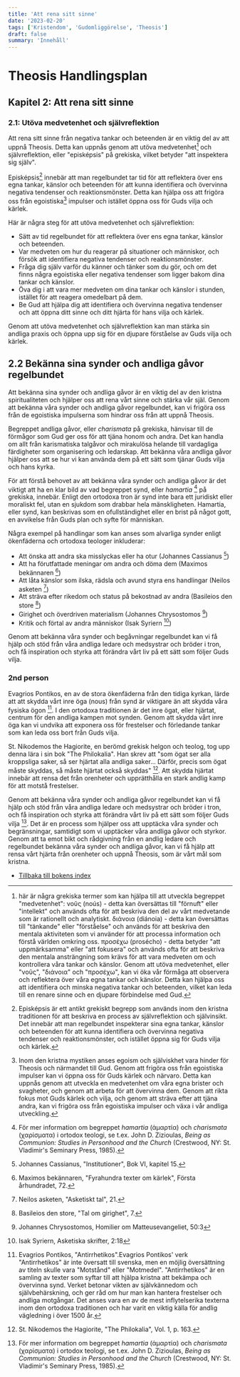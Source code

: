 ```yaml
---
title: 'Att rena sitt sinne'
date: '2023-02-20'
tags: ['Kristendom', 'Gudomliggörelse', 'Theosis']
draft: false
summary: 'Innehåll'
---
```


# Theosis Handlingsplan

## Kapitel 2: Att rena sitt sinne

### 2.1: Utöva medvetenhet och självreflektion

Att rena sitt sinne från negativa tankar och beteenden är en viktig del av att uppnå Theosis. Detta kan uppnås genom att utöva medvetenhet[^1] och självreflektion, eller "episképsis" på grekiska, vilket betyder "att inspektera sig själv".

Episképsis[^2] innebär att man regelbundet tar tid för att reflektera över ens egna tankar, känslor och beteenden för att kunna identifiera och övervinna negativa tendenser och reaktionsmönster. Detta kan hjälpa oss att frigöra oss från egoistiska[^3] impulser och istället öppna oss för Guds vilja och kärlek.

Här är några steg för att utöva medvetenhet och självreflektion:

- Sätt av tid regelbundet för att reflektera över ens egna tankar, känslor och beteenden.
- Var medveten om hur du reagerar på situationer och människor, och försök att identifiera negativa tendenser och reaktionsmönster.
- Fråga dig själv varför du känner och tänker som du gör, och om det finns några egoistiska eller negativa tendenser som ligger bakom dina tankar och känslor.
- Öva dig i att vara mer medveten om dina tankar och känslor i stunden, istället för att reagera omedelbart på dem.
- Be Gud att hjälpa dig att identifiera och övervinna negativa tendenser och att öppna ditt sinne och ditt hjärta för hans vilja och kärlek.

Genom att utöva medvetenhet och självreflektion kan man stärka sin andliga praxis och öppna upp sig för en djupare förståelse av Guds vilja och kärlek.

## 2.2 Bekänna sina synder och andliga gåvor regelbundet

Att bekänna sina synder och andliga gåvor är en viktig del av den kristna spiritualiteten och hjälper oss att rena vårt sinne och stärka vår själ. Genom att bekänna våra synder och andliga gåvor regelbundet, kan vi frigöra oss från de egoistiska impulserna som hindrar oss från att uppnå Theosis.

Begreppet andliga gåvor, eller _charismata_ på grekiska, hänvisar till de förmågor som Gud ger oss för att tjäna honom och andra. Det kan handla om allt från karismatiska talgåvor och mirakulösa helande till vardagliga färdigheter som organisering och ledarskap. Att bekänna våra andliga gåvor hjälper oss att se hur vi kan använda dem på ett sätt som tjänar Guds vilja och hans kyrka.

För att förstå behovet av att bekänna våra synder och andliga gåvor är det viktigt att ha en klar bild av vad begreppet synd, eller _hamartia_ [^10] på grekiska, innebär. Enligt den ortodoxa tron är synd inte bara ett juridiskt eller moraliskt fel, utan en sjukdom som drabbar hela mänskligheten. Hamartia, eller synd, kan beskrivas som en ofullständighet eller en brist på något gott, en avvikelse från Guds plan och syfte för människan.

Några exempel på handlingar som kan anses som alvarliga synder enligt ökenfäderna och ortodoxa teologer inkluderar:

- Att önska att andra ska misslyckas eller ha otur (Johannes Cassianus [^4])
- Att ha förutfattade meningar om andra och döma dem (Maximos bekännaren [^5])
- Att låta känslor som ilska, rädsla och avund styra ens handlingar (Neilos asketen [^6])
- Att sträva efter rikedom och status på bekostnad av andra (Basileios den store [^7])
- Girighet och överdriven materialism (Johannes Chrysostomos [^8])
- Kritik och förtal av andra människor (Isak Syriern [^9])

Genom att bekänna våra synder och begåvningar regelbundet kan vi få hjälp och stöd från våra andliga ledare och medsystrar och bröder i tron, och få inspiration och styrka att förändra vårt liv på ett sätt som följer Guds vilja.

### 2nd person

Evagrios Pontikos, en av de stora ökenfäderna från den tidiga kyrkan, lärde att att skydda vårt inre öga (nous) från synd är viktigare än att skydda våra fysiska ögon [^11]. I den ortodoxa traditionen är det inre ögat, eller hjärtat, centrum för den andliga kampen mot synden. Genom att skydda vårt inre öga kan vi undvika att exponera oss för frestelser och förledande tankar som kan leda oss bort från Guds vilja.

St. Nikodemos the Hagiorite, en berömd grekisk helgon och teolog, tog upp denna lära i sin bok "The Philokalia". Han skrev att "som ögat ser alla kroppsliga saker, så ser hjärtat alla andliga saker... Därför, precis som ögat måste skyddas, så måste hjärtat också skyddas" [^12]. Att skydda hjärtat innebär att rensa det från orenheter och upprätthålla en stark andlig kamp för att motstå frestelser.

Genom att bekänna våra synder och andliga gåvor regelbundet kan vi få hjälp och stöd från våra andliga ledare och medsystrar och bröder i tron, och få inspiration och styrka att förändra vårt liv på ett sätt som följer Guds vilja [^10]. Det är en process som hjälper oss att upptäcka våra synder och begränsningar, samtidigt som vi upptäcker våra andliga gåvor och styrkor. Genom att ta emot bikt och rådgivning från en andlig ledare och regelbundet bekänna våra synder och andliga gåvor, kan vi få hjälp att rensa vårt hjärta från orenheter och uppnå Theosis, som är vårt mål som kristna.

[^1]:
    här är några grekiska termer som kan hjälpa till att utveckla begreppet "medvetenhet": νοῦς (noús) - detta kan översättas till "förnuft" eller "intellekt" och används ofta för att beskriva den del av vårt medvetande som är rationellt och analytiskt.
    διάνοια (diánoia) - detta kan översättas till "tänkande" eller "förståelse" och används för att beskriva den mentala aktiviteten som vi använder för att processa information och förstå världen omkring oss.
    προσέχω (prosécho) - detta betyder "att uppmärksamma" eller "att fokusera" och används ofta för att beskriva den mentala ansträngning som krävs för att vara medveten om och kontrollera våra tankar och känslor.
    Genom att utöva medvetenhet, eller "νοῦς", "διάνοια" och "προσέχω", kan vi öka vår förmåga att observera och reflektera över våra egna tankar och känslor. Detta kan hjälpa oss att identifiera och minska negativa tankar och beteenden, vilket kan leda till en renare sinne och en djupare förbindelse med Gud.

[^2]: Episképsis är ett antikt grekiskt begrepp som används inom den kristna traditionen för att beskriva en process av självreflektion och självinsikt. Det innebär att man regelbundet inspekterar sina egna tankar, känslor och beteenden för att kunna identifiera och övervinna negativa tendenser och reaktionsmönster, och istället öppna sig för Guds vilja och kärlek.
[^3]: Inom den kristna mystiken anses egoism och själviskhet vara hinder för Theosis och närmandet till Gud. Genom att frigöra oss från egoistiska impulser kan vi öppna oss för Guds kärlek och närvaro. Detta kan uppnås genom att utveckla en medvetenhet om våra egna brister och svagheter, och genom att arbeta för att övervinna dem. Genom att rikta fokus mot Guds kärlek och vilja, och genom att sträva efter att tjäna andra, kan vi frigöra oss från egoistiska impulser och växa i vår andliga utveckling.
[^4]: Johannes Cassianus, "Institutioner", Bok VI, kapitel 15.
[^5]: Maximos bekännaren, "Fyrahundra texter om kärlek", Första århundradet, 72.
[^6]: Neilos asketen, "Asketiskt tal", 21.
[^7]: Basileios den store, "Tal om girighet", 7.
[^8]: Johannes Chrysostomos, Homilier om Matteusevangeliet, 50:3
[^9]: Isak Syriern, Asketiska skrifter, 2:18
[^10]: För mer information om begreppet _hamartia_ (ἁμαρτία) och _charismata_ (χαρίσματα) i ortodox teologi, se t.ex. John D. Zizioulas, _Being as Communion: Studies in Personhood and the Church_ (Crestwood, NY: St. Vladimir's Seminary Press, 1985).
[^11]: Evagrios Pontikos, "Antirrhetikos".Evagrios Pontikos' verk "Antirrhetikos" är inte översatt till svenska, men en möjlig översättning av titeln skulle vara "Motstånd" eller "Motmedel". "Antirrhetikos" är en samling av texter som syftar till att hjälpa kristna att bekämpa och övervinna synd. Verket betonar vikten av självkännedom och självbehärskning, och ger råd om hur man kan hantera frestelser och andliga motgångar. Det anses vara en av de mest inflytelserika texterna inom den ortodoxa traditionen och har varit en viktig källa för andlig vägledning i över 1500 år.
[^12]: St. Nikodemos the Hagiorite, "The Philokalia", Vol. 1, p. 163.

- [Tillbaka till bokens index](/blog/theosis/innehall-theosis-handlingsplan)
